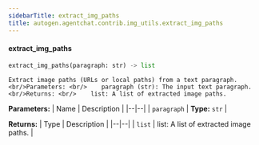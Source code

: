 ```yaml
---
sidebarTitle: extract_img_paths
title: autogen.agentchat.contrib.img_utils.extract_img_paths
---
```


<code class="doc-symbol doc-symbol-heading doc-symbol-function"></code>
#### extract_img_paths

```python
extract_img_paths(paragraph: str) -> list
```

    Extract image paths (URLs or local paths) from a text paragraph.<br/>Parameters: <br/>    paragraph (str): The input text paragraph.<br/>Returns: <br/>    list: A list of extracted image paths.

<b>Parameters:</b>
| Name | Description |
|--|--|
| `paragraph` | **Type:** `str` |

<b>Returns:</b>
| Type | Description |
|--|--|
| `list` | list: A list of extracted image paths. |

<br />